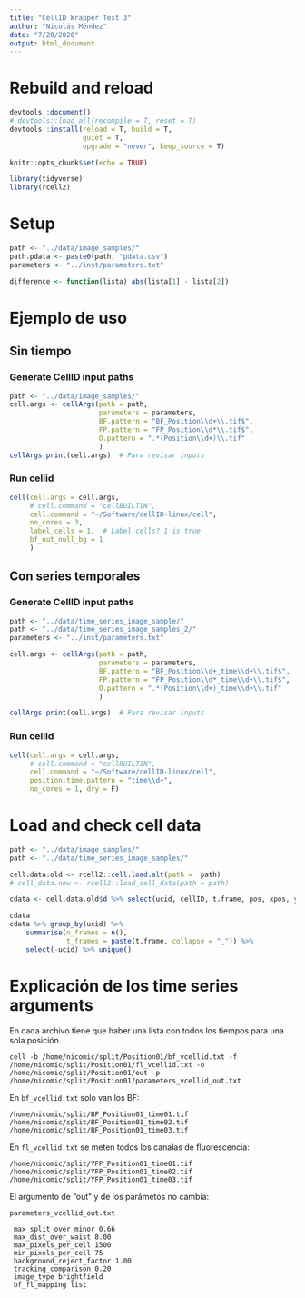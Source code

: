 ```yaml
---
title: "CellID Wrapper Test 3"
author: "Nicolás Méndez"
date: "7/20/2020"
output: html_document
---
```


# Rebuild and reload

```r

devtools::document()
# devtools::load_all(recompile = T, reset = T)
devtools::install(reload = T, build = T,
                  quiet = T,
                  upgrade = "never", keep_source = T)
```


```r
knitr::opts_chunk$set(echo = TRUE)

library(tidyverse)
library(rcell2)
```

# Setup

```r
path <- "../data/image_samples/"
path.pdata <- paste0(path, "pdata.csv")
parameters <- "../inst/parameters.txt"

difference <- function(lista) abs(lista[1] - lista[2])
```

# Ejemplo de uso

## Sin tiempo

### Generate CellID input paths

```r
path <- "../data/image_samples/"
cell.args <- cellArgs(path = path,
                      parameters = parameters,
                      BF.pattern = "BF_Position\\d+\\.tif$",
                      FP.pattern = "FP_Position\\d*\\.tif$",
                      O.pattern = ".*(Position\\d+)\\.tif"
                      )
cellArgs.print(cell.args)  # Para revisar inputs
```

### Run cellid

```r
cell(cell.args = cell.args,
     # cell.command = "cellBUILTIN",
     cell.command = "~/Software/cellID-linux/cell",
     no_cores = 3, 
     label_cells = 1,  # Label cells? 1 is true
     bf_out_null_bg = 1
     )  
```

## Con series temporales

### Generate CellID input paths

```r
path <- "../data/time_series_image_sample/"
path <- "../data/time_series_image_samples_2/"
parameters <- "../inst/parameters.txt"

cell.args <- cellArgs(path = path,
                      parameters = parameters,
                      BF.pattern = "BF_Position\\d+_time\\d+\\.tif$",
                      FP.pattern = "FP_Position\\d*_time\\d+\\.tif$",
                      O.pattern = ".*(Position\\d+)_time\\d+\\.tif"
                      )

cellArgs.print(cell.args)  # Para revisar inputs
```

### Run cellid

```r
cell(cell.args = cell.args,
     # cell.command = "cellBUILTIN",
     cell.command = "~/Software/cellID-linux/cell",
     position.time.pattern = "time\\d+",
     no_cores = 1, dry = F)
```

# Load and check cell data

```r
path <- "../data/image_samples/"
path <- "../data/time_series_image_samples/"

cell.data.old <- rcell2::cell.load.alt(path =  path)
# cell_data.new <- rcell2::load_cell_data(path = path)

cdata <- cell.data.old$d %>% select(ucid, cellID, t.frame, pos, xpos, ypos, a.tot, cf.y)
```

```r
cdata
cdata %>% group_by(ucid) %>% 
    summarise(n_frames = n(), 
              t_frames = paste(t.frame, collapse = "_")) %>% 
    select(-ucid) %>% unique()
```



# Explicación de los time series arguments

En cada archivo tiene que haber una lista con todos los tiempos para una sola posición.

```
cell -b /home/nicomic/split/Position01/bf_vcellid.txt -f /home/nicomic/split/Position01/fl_vcellid.txt -o /home/nicomic/split/Position01/out -p /home/nicomic/split/Position01/parameters_vcellid_out.txt
```

En `bf_vcellid.txt` solo van los BF:

    /home/nicomic/split/BF_Position01_time01.tif
    /home/nicomic/split/BF_Position01_time02.tif
    /home/nicomic/split/BF_Position01_time03.tif

En `fl_vcellid.txt` se meten todos los canalas de fluorescencia:

    /home/nicomic/split/YFP_Position01_time01.tif
    /home/nicomic/split/YFP_Position01_time02.tif
    /home/nicomic/split/YFP_Position01_time03.tif

El argumento de "out" y de los parámetos no cambia:

`parameters_vcellid_out.txt`

     max_split_over_minor 0.66
     max_dist_over_waist 8.00
     max_pixels_per_cell 1500
     min_pixels_per_cell 75
     background_reject_factor 1.00
     tracking_comparison 0.20
     image_type brightfield
     bf_fl_mapping list
    
